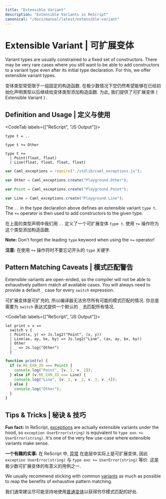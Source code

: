 ```yaml
---
title: "Extensible Variant"
description: "Extensible Variants in ReScript"
canonical: "/docs/manual/latest/extensible-variant"
---
```


# Extensible Variant | 可扩展变体

Variant types are usually constrained to a fixed set of constructors. There may be very rare cases where you still want to be able to add constructors to a variant type even after its initial type declaration. For this, we offer extensible variant types.

变体类型常受限于一组固定的构造函数. 在极少数情况下您仍然希望能够在已经初始化声明类型以后继续给变体类型添加构造函数. 为此, 我们提供了可扩展变体 ( Extensible Variant ) .

## Definition and Usage | 定义与使用

<CodeTab labels={["ReScript", "JS Output"]}>

```res example
type t = ..

type t += Other

type t +=
  | Point(float, float)
  | Line(float, float, float, float)
```
```js
var Caml_exceptions = require("./stdlib/caml_exceptions.js");

var Other = Caml_exceptions.create("Playground.Other");

var Point = Caml_exceptions.create("Playground.Point");

var Line = Caml_exceptions.create("Playground.Line");
```

</CodeTab>

The `..` in the type declaration above defines an extensible variant `type t`. The `+=` operator is then used to add constructors to the given type. 

在上面的类型声明中我们用 `..` 定义了一个可扩展变体 `type t`. 使用 `+=` 操作符为这个类型添加构造函数.

**Note:** Don't forget the leading `type` keyword when using the `+=` operator!

**注意:** 在使用 `+=` 操作符时不要忘记开头的 `type` 关键字.

## Pattern Matching Caveats | 模式匹配警告

Extensible variants are open-ended, so the compiler will not be able to exhaustively pattern match all available cases. You will always need to provide a default `_` case for every `switch` expression. 

可扩展变体是可扩充的, 所以编译器无法穷尽所有可能的模式匹配的情况. 你总是需要为 `switch` 表达式提供一个默认的 `_` 去匹配所有情况.

<CodeTab labels={["ReScript", "JS Output"]}>


```res
let print = v =>
  switch v {
  | Point(x, y) => Js.log2("Point", (x, y))
  | Line(ax, ay, bx, by) => Js.log2("Line", (ax, ay, bx, by))
  | Other
  | _ => Js.log("Other")
  }
```
```js
function print(v) {
  if (v.RE_EXN_ID === Point) {
    console.log("Point", [v._1, v._2]);
  } else if (v.RE_EXN_ID === Line) {
    console.log("Line", [v._1, v._2, v._3, v._4]);
  } else {
    console.log("Other");
  } 
}
```

</CodeTab>

## Tips & Tricks | 秘诀 & 技巧

**Fun fact:** In ReScript, [exceptions](./exception) are actually extensible variants under the hood, so `exception UserError(string)` is equivalent to `type exn += UserError(string)`. It's one of the very few use-case where extensible variants make sense.

**一个有趣的实事:** 在 ReScript 中, [异常](./exception) 在底层中实际上是可扩展变体, 因此 `exception UserError(string)` 与 `type exn += UserError(string)` 等价. 这是极少数可扩展变体的有意义的用例之一.

We usually recommend sticking with common [variants](./variant) as much as possible to reap the benefits of exhaustive pattern matching.

我们通常建议尽可能坚持地使用[普通变体](./variant)以获得穷尽模式匹配的好处.